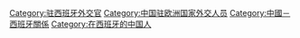 [[Category:驻西班牙外交官|Category:驻西班牙外交官]]
[[Category:中国驻欧洲国家外交人员|Category:中国驻欧洲国家外交人员]]
[[Category:中國－西班牙關係|Category:中國－西班牙關係]]
[[Category:在西班牙的中国人|Category:在西班牙的中国人]]